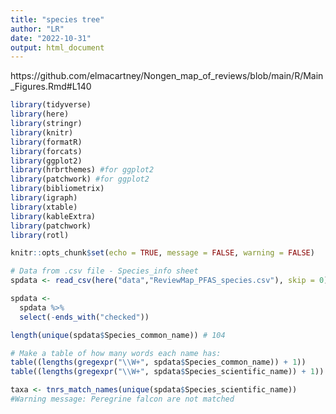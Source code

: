 ```yaml
---
title: "species tree"
author: "LR"
date: "2022-10-31"
output: html_document
---
```

https://github.com/elmacartney/Nongen_map_of_reviews/blob/main/R/Main_Figures.Rmd#L140
```r

library(tidyverse)
library(here)
library(stringr)
library(knitr)
library(formatR)
library(forcats)
library(ggplot2)
library(hrbrthemes) #for ggplot2
library(patchwork) #for ggplot2
library(bibliometrix)
library(igraph)
library(xtable)
library(kableExtra)
library(patchwork)
library(rotl)

knitr::opts_chunk$set(echo = TRUE, message = FALSE, warning = FALSE)

# Data from .csv file - Species_info sheet
spdata <- read_csv(here("data","ReviewMap_PFAS_species.csv"), skip = 0)

spdata <- 
  spdata %>%
  select(-ends_with("checked"))

length(unique(spdata$Species_common_name)) # 104

# Make a table of how many words each name has:
table((lengths(gregexpr("\\W+", spdata$Species_common_name)) + 1)) 
table((lengths(gregexpr("\\W+", spdata$Species_scientific_name)) + 1)) 

taxa <- tnrs_match_names(unique(spdata$Species_scientific_name))
#Warning message: Peregrine falcon are not matched

```


